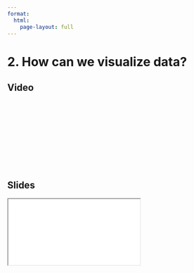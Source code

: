 ```yaml
---
format:
  html:
    page-layout: full
---
```


# 2. How can we visualize data?

::: {.panel-tabset .nav-pills}

## Video

<iframe
    class="video"
    src=""
    title="Module"
    frameborder="0"
    allow="accelerometer; autoplay; clipboard-write; encrypted-media; gyroscope; picture-in-picture"
    allowfullscreen>
</iframe>

## Slides

<iframe
    class="slide-deck"
    src="slides/module1_03.html"
></iframe>

:::
